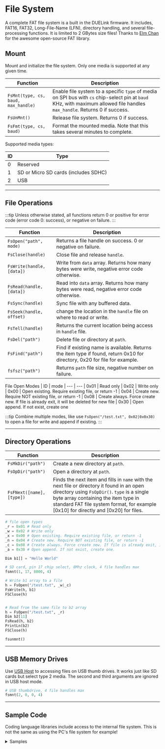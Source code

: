 
# File System

A complete FAT file system is a built in the DUELink firmware. It includes, FAT16, FAT32, Long-File-Name (LFN), directory handling, and several file-processing functions. It is limited to 2 GBytes size files! Thanks to [Elm Chan](http://elm-chan.org/docs/fat_e.html) for the awesome open-source FAT library.

## Mount

Mount and initialize the file system. Only one media is supported at any given time.

| Function                            | Description                                                                                                                                                                |
| ----------------- | ----------------------------- |
| `FsMnt(type, cs, baud, max_handle)` | Enable file system to a specific `type` of media on SPI bus with `cs` chip-select pin at `baud` KHz, with maximum allowed file handles `max_handle`. Returns 0 if success. |
| `FsUnMnt()`                         | Release file system. Returns 0 if success.                                                                                                                                 |
| `FsFmt(type, cs, baud)`             | Format the mounted media. Note that this takes several minutes to complete.                                                                                                |

Supported media types:

| ID  | Type                                 |
| --- | ------------------------------------ |
| 0   | Reserved                             |
| 1   | SD or Micro SD cards (includes SDHC) |
| 2   | USB                                  |

---

## File Operations

:::tip
Unless otherwise stated, all functions return 0 or positive for error code (error code 0: success), or negative on failure.
:::

| Function                  | Description                                                                                                               |
| ------------------------- | ------------------------------------------------------------------------------------------------------------------------- |
| `FsOpen("path", mode)`    | Returns a file handle on success. 0 or negative on failure.                                                               |
| `FsClose(handle)`         | Close file and release `handle`.                                                                                          |
| `FsWrite(handle, [data])` | Write from `data` array. Returns how many bytes were write, negative error code otherwise.                                |
| `FsRead(handle, [data])`  | Read into `data` array. Returns how many bytes were read, negative error code otherwise.                                  |
| `FsSync(handle)`          | Sync file with any buffered data.                                                                                         |
| `FsSeek(handle, offset)`  | change the location in the `handle` file on where to read or write.                                                       |
| `FsTell(handle)`          | Returns the current location being access in `handle` file.                                                               |
| `FsDel("path")`           | Delete file or directory at `path`.                                                                                       |
| `FsFind("path")`          | Find if existing name is available. Returns the item type if found, return 0x10 for directory, 0x20 for file for example. |
| `fsfsz("path")`           | Returns `path` file size, negative number on failure.                                                                     |

File Open Modes
| ID | mode
| --- | ---
| 0x01 | Read only
| 0x02 | Write only
| 0x00 | Open existing. Require existing file, or return -1
| 0x04 | Create new. Require NOT existing file, or return -1
| 0x08 | Create always. Force create new. If file is already exit, it will be deleted for new file
| 0x30 | Open append. If not exist, create one

:::tip
Combine multiple modes, like use `FsOpen("/test.txt", 0x02|0x0x30)` to open a file for write and append if existing.
:::

---

## Directory Operations

| Function                  | Description                                                                                                                                                                                                                                                               |
| ------------------------- | ------------------------------------------------------------------------------------------------------------------------------------------------------------------------------------------------------------------------------------------------------------------------- |
| `FsMkDir("path")`         | Create a new directory at `path`.                                                                                                                                                                                                                                         |
| `FsOpDir("path")`         | Open a directory at `path`.                                                                                                                                                                                                                                               |
| `FsFNext([name], [type])` | Finds the next item and fills in `name` with the next file or directory it found in an open directory using `FsOpDir()`. `type` is a single byte array containing the item type in standard FAT file system format, for example [0x10] for directly and [0x20] for files. |


```py
# file open types
_r = 0x01 # Read only
_w = 0x02 # Write only
_x = 0x00 # Open existing. Require existing file, or return -1
_n = 0x04 # Create new. Require NOT existing file, or return -1
_c = 0x08 # Create always. Force create new. If file is already exit, it will be deleted for new file.
_a = 0x30 # Open append. If not exist, create one.

Dim b1[] = "Hello World"

# SD card, pin 17 chip select, 8Mhz clock, 4 file handles max
fsmnt(1, 17, 8000, 4)

# Write b1 array to a file
h = FsOpen("/test.txt", _w|_c)
FsWrite(h, b1)
FSClose(h)


# Read from the same file to b2 array
h = FsOpen("/test.txt", _r)
Dim b2[11]
FsRead(h, b2)
PrintLn(b2)
FSClose(h)

fsunmnt()
```

---

## USB Memory Drives

Use  [USB Host](../products/cmusbhost-b) to accessing files on USB thumb drives. It works just like SD cards but select type 2 media. The second and third arguments are ignored in USB host mode.

```py
# USB thumbdrive, 4 file handles max
fsmnt(2, 0, 0, 4)
```

---

## Sample Code

Coding language libraries include access to the internal file system. This is not the same as using the PC's file system for example!

<details>
  <summary>Samples</summary>
<Tabs groupid="language" queryString="show"
  values={[
    {label: 'Script', value: 'script'},
    {label: 'Python', value: 'py'},
    {label: 'MicroPython', value: 'micropy'},
    {label: 'JavaScript', value: 'js'},
    {label: '.NET', value: 'dotnet'},
    {label: 'Arduino', value: 'arduino'},

]}>
<TabItem value="script">
```py
# Mount SD card, pin 17 chip select, 8Mhz clock, 4 file handles max
fsmnt(1, 17, 8000, 4)

# open file test.txt to write, mode (0x02 | 0x08)
_h = FsOpen("/test.txt", 0x2|0x8)

# write 4 bytes to handle h
_w = FsWrite_(h, [1,2,3,4])

# close handle
FSClose(_h)
```
</TabItem>
<TabItem value="py">
```py
# Mount SD card, pin 17 chip select, 8Mhz clock, 4 file handles max
duelink.FileSystem.Mount(1, 17, 8000, 4)

# open file test.txt to write, mode (0x02 | 0x08)
h = duelink.FileSystem.Open("/test.txt", 0x02 | 0x08 )

# write 4 bytes to handle h
wrote = duelink.FileSystem.Write(h, [1,2,3,4])

# close handle
duelink.FileSystem.Close(h)
```
</TabItem>
<TabItem value="js">
```js
// Mount SD card, pin 17 chip select, 8Mhz clock, 4 file handles max
await duelink.FileSystem.Mount(1, 17, 8000, 4)

// open file test.txt to write, mode (0x02 | 0x08)
let h = await duelink.FileSystem.Open("/test.txt", 0x02 | 0x08 )

// write 4 bytes to handle h
let wrote = await duelink.FileSystem.Write(h, [1,2,3,4])

// close handle
await duelink.FileSystem.Close(h)

```
</TabItem>
<TabItem value="arduino">
```cpp
// Mount SD card, pin 17 chip select, 8Mhz clock, 4 file handles max
duelink.FileSystem.Mount(1, 17, 8000, 4);

// open file test.txt to write, mode (0x02 | 0x08)
int h = duelink.FileSystem.Open("/test.txt", 0x02 | 0x08 );

// write 4 bytes to handle h
byte data[4] = {1,2,3,4};
int wrote = duelink.FileSystem.Write(h, data,4);

// close handle
duelink.FileSystem.Close(h);
```
</TabItem>
<TabItem value="micropy">
```py
# Mount SD card, pin 17 chip select, 8Mhz clock, 4 file handles max
duelink.FileSystem.Mount(1, 17, 8000, 4)

# open file test.txt to write, mode (0x02 | 0x08)
h = duelink.FileSystem.Open("/test.txt", 0x02 | 0x08 )

# write 4 bytes to handle h
wrote = duelink.FileSystem.Write(h, [1,2,3,4])

# close handle
duelink.FileSystem.Close(h)
```
</TabItem>
<TabItem value="dotnet">
```cs
// Mount SD card, pin 17 chip select, 8Mhz clock, 4 file handles max
duelink.FileSystem.Mount(1, 17, 8000, 4);

// open file test.txt to write, mode (0x02 | 0x08)
var h = duelink.FileSystem.Open("/test.txt", 0x02 | 0x08 );

// write 4 bytes to handle h
var wrote = duelink.FileSystem.Write(h, new byte[1,2,3,4]);

// close handle
duelink.FileSystem.Close(h);
```
</TabItem>
</Tabs>
</details>


